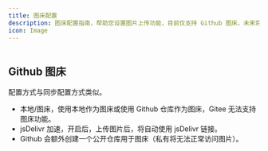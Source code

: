```yaml
---
title: 图床配置
description: 图床配置指南，帮助您设置图片上传功能，目前仅支持 Github 图床，未来将逐步支持其他第三方图床。
icon: Image
---
```


<Image width="0" height="0" src="https://s2.loli.net/2025/07/10/KnUNzBriCTPa8sb.png" />

## Github 图床

配置方式与同步配置方式类似。

- 本地/图床，使用本地作为图床或使用 Github 仓库作为图床，Gitee 无法支持图床功能。
- jsDelivr 加速，开启后，上传图片后，将自动使用 jsDelivr 链接。
- Github 会额外创建一个公开仓库用于图床（私有将无法正常访问图片）。
